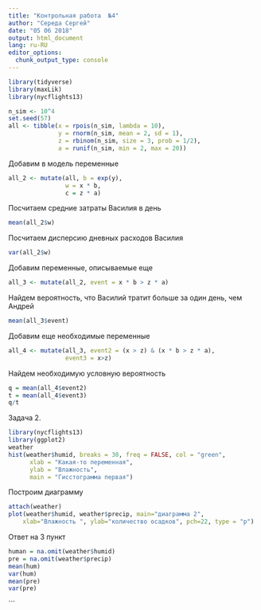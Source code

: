 ---
title: "Контрольная работа  №4"
author: "Середа Сергей"
date: "05 06 2018"
output: html_document
lang: ru-RU
editor_options: 
  chunk_output_type: console
---
```{r}
library(tidyverse)
library(maxLik)
library(nycflights13)
```
```{r}
n_sim <- 10^4
set.seed(57)
all <- tibble(x = rpois(n_sim, lambda = 10),
              y = rnorm(n_sim, mean = 2, sd = 1),
              z = rbinom(n_sim, size = 3, prob = 1/2),
              a = runif(n_sim, min = 2, max = 20))
```


Добавим в модель переменные
```{r}
all_2 <- mutate(all, b = exp(y),
                w = x * b,
                с = z * a)
```

Посчитаем средние затраты Василия  в день
```{r}
mean(all_2$w)
```
Посчитаем дисперсию дневных расходов Василия
```{r}
var(all_2$w)
```
Добавим переменные, описываемые еще 
```{r}
all_3 <- mutate(all_2, event = x * b > z * a)
```

Найдем вероятность, что Василий тратит больше за один день, чем Андрей
```{r}
mean(all_3$event)
```
Добавим еще необходимые переменные
```{r}
all_4 <- mutate(all_3, event2 = (x > z) & (x * b > z * a),
                event3 = x>z)
```

Найдем необходимую условную вероятность
```{r}
q = mean(all_4$event2)
t = mean(all_4$event3)
q/t
```

Задача 2.
```{r}
library(nycflights13)
library(ggplot2)
weather
hist(weather$humid, breaks = 30, freq = FALSE, col = "green",
      xlab = "Какая-то переменная",
      ylab = "Влажность",
      main = "Гисстограмма первая")
```

Построим диаграмму
```{r}
attach(weather)
plot(weather$humid, weather$precip, main="диаграмма 2", 
  	xlab="Влажность ", ylab="количество осадков", pch=22, type = "p")
```

Ответ на 3 пункт
```{r}
human = na.omit(weather$humid)
pre = na.omit(weather$precip)
mean(hum)
var(hum)
mean(pre)
var(pre)

```

```



